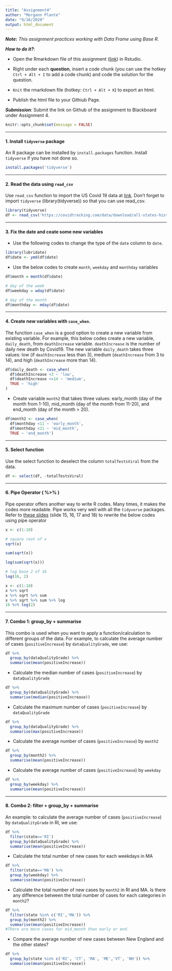 ```yaml
---
title: "Assignment4"
author: "Morgann Plante"
date: "9/16/2020"
output: html_document
---
```



***Note*:** *This assignment practices working with Data Frame using Base R.*

***How to do it?***: 

- Open the Rmarkdown file of this assignment ([link](fa2020_assignment3.Rmd)) in Rstudio. 

- Right under each **question**, insert  a code chunk (you can use the hotkey `Ctrl + Alt + I` to add a code chunk) and code the solution for the question. 

- `Knit` the rmarkdown file (hotkey: `Ctrl + Alt + K`) to export an html.  

-  Publish the html file to your Githiub Page. 

***Submission***: Submit the link on Github of the assignment to Blackboard under Assignment 4. 

```r
knitr::opts_chunk$set(message = FALSE)
```

-------

#### 1. Install `tidyverse` package

An R package can be installed by `install.packages` function. Install `tidyverse` if you have not done so. 

```r
install.packages('tidyverse')
```

-------

#### 2. Read the data using `read_csv`

Use `read_csv` function to import the US Covid 19 data at [link](https://covidtracking.com/data/download/all-states-history.csv).  Don't forget to import `tidyverse` (library(tidyverse)) so that you can use read_csv. 
```r
library(tidyverse)
df <- read_csv('https://covidtracking.com/data/download/all-states-history.csv')
```

-------

#### 3.  Fix the date and ceate some new variables

- Use the following codes to change the type of the `date` column to `date`. 

```r
library(lubridate)
df$date <- ymd(df$date)
```

- Use the below codes to create `month`, `weekday` and `monthday` variables

```r

df$month = month(df$date)

# day of the week
df$weekday = wday(df$date)

# day of the month
df$monthday <- mday(df$date)
```

-------

#### 4. Create new variables with `case_when`. 

The function `case_when` is a good option to create a new variable from existing variable.  For example, this below codes create a new variable, `daily_death`, from `deathIncrease` variable.  `deathIncrease` is the number of daily new death by Covid19.  The new variable `daily_death` takes three values:  low (if `deathIncrease` less than 3), medium (`deathIncrease` from 3 to 14), and high (`deathIncrease` more than 14).  

```r
df$daily_death <- case_when(
  df$deathIncrease <3 ~ 'low',
  df$deathIncrease <=14 ~ 'medium',
  TRUE ~ 'high'
)
```

- Create variable `month2` that takes three values: early_month (day of the month from 1-10), mid_month (day of the month from 11-20), and end_month (day of the month > 20).
```r
df$month2 <- case_when(
  df$monthday <11 ~ 'early_month',
  df$monthday <21 ~ 'mid_month',
  TRUE ~ 'end_month')
```

-------

#### 5. Select function

Use the select function to deselect the column `totalTestsViral` from the data.
```r
df <- select(df, -totalTestsViral)
```

-------

#### 6. Pipe Operator ( %>% )

Pipe operator offers another way to write R codes. Many times, it makes the codes more readable.  Pipe works very well with all the `tidyverse` packages. Refer to [these slides](file:///C:/Users/sonou/Dropbox/git/math421/slides/dplyr.html#15) (slide 15, 16, 17 and 18) to rewrite the below codes using pipe operator

```r
x <- c(1:10)

# square root of x
sqrt(x)

sum(sqrt(x))

log(sum(sqrt(x)))

# log base 2 of 16
log(16, 2)

```
```r
x <- c(1:10)
x %>% sqrt
x %>% sqrt %>% sum
x %>% sqrt %>% sum %>% log
16 %>% log(2)
```

-------

#### 7. Combo 1: group_by + summarise

This combo is used when you want to apply a function/calculation to different groups of the data. For example, to calculate the average number of cases (`positiveIncrease`) by `dataQualityGrade`, we use:

```r
df %>% 
  group_by(dataQualityGrade) %>% 
  summarise(mean(positiveIncrease))
```

- Calculate the median number of cases (`positiveIncrease`) by `dataQualityGrade`
```r
df %>% 
  group_by(dataQualityGrade) %>% 
  summarise(median(positiveIncrease))
```

- Calculate the maximum number of cases (`positiveIncrease`) by `dataQualityGrade`
```r
df %>% 
  group_by(dataQualityGrade) %>% 
  summarise(max(positiveIncrease))
```

- Calculate the average number of cases (`positiveIncrease`) by `month2`
```r
df %>% 
  group_by(month2) %>% 
  summarise(mean(positiveIncrease))
```

- Calculate the average number of cases (`positiveIncrease`) by `weekday`
```r
df %>% 
  group_by(weekday) %>% 
  summarise(mean(positiveIncrease))
```

-------

#### 8. Combo 2: filter + group_by + summarise

An example: to calculate the average number of cases (`positiveIncrease`) by `dataQualityGrade` in RI, we use:

```r
df %>% 
  filter(state=='RI')
  group_by(dataQualityGrade) %>% 
  summarise(mean(positiveIncrease))
```

- Calculate the total number of new cases for each weekdays in MA
```r
df %>% 
  filter(state=='MA') %>%
  group_by(weekday) %>% 
  summarise(mean(positiveIncrease))
```

- Calculate the total number of new cases by `month2` in RI and MA.  Is there any difference between the total number of cases for each categories in `month2`? 
```r
df %>% 
  filter(state %in% c('RI','MA')) %>% 
  group_by(month2) %>% 
  summarise(mean(positiveIncrease))
#There are more cases for mid_month than early or end.
```

- Compare the average number of new cases between New England and the other states? 
```r
df %>% 
  group_by(state %in% c('RI', 'CT', 'MA', 'ME','VT', 'NH')) %>% 
  summarise(mean(positiveIncrease))
```
